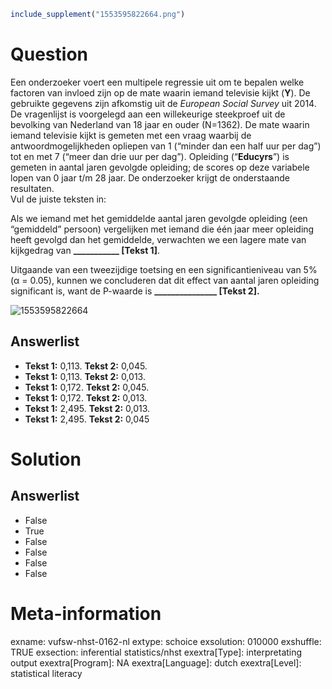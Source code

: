 ```{r, echo = FALSE, results = "hide"}
include_supplement("1553595822664.png")
```

Question
========
Een onderzoeker voert een multipele regressie uit om te bepalen welke
factoren van invloed zijn op de mate waarin iemand televisie kijkt
(**Y**). De gebruikte gegevens zijn afkomstig uit de *European Social
Survey* uit 2014. De vragenlijst is voorgelegd aan een willekeurige
steekproef uit de bevolking van Nederland van 18 jaar en ouder (N=1362).
De mate waarin iemand televisie kijkt is gemeten met een vraag waarbij
de antwoordmogelijkheden opliepen van 1 (“minder dan een half uur per
dag”) tot en met 7 (“meer dan drie uur per dag”). Opleiding
("**Educyrs**") is gemeten in aantal jaren gevolgde opleiding; de scores
op deze variabele lopen van 0 jaar t/m 28 jaar. De onderzoeker krijgt de
onderstaande resultaten.  
Vul de juiste teksten in:  
  
Als we iemand met het gemiddelde aantal jaren gevolgde opleiding (een
“gemiddeld” persoon) vergelijken met iemand die één jaar meer opleiding
heeft gevolgd dan het gemiddelde, verwachten we een lagere mate van
kijkgedrag van **\_\_\_\_\_\_\_\_\_\_\_ \[Tekst 1\]**.  
  
Uitgaande van een tweezijdige toetsing en een significantieniveau van 5%
(α = 0.05), kunnen we concluderen dat dit effect van aantal jaren
opleiding significant is, want de P-waarde
is **\_\_\_\_\_\_\_\_\_\_\_\_\_\_\_ \[Tekst 2\].**  
  
<img src="1553595822664.png" class="fr-fic fr-dii tvcss_2"
alt="1553595822664" />

Answerlist
----------
* **Tekst 1:** 0,113. **Tekst 2:** 0,045.
* **Tekst 1:** 0,113. **Tekst 2:** 0,013.
* **Tekst 1:** 0,172. **Tekst 2:** 0,045.
* **Tekst 1:** 0,172. **Tekst 2:** 0,013.
* **Tekst 1:** 2,495. **Tekst 2:** 0,013.
* **Tekst 1:** 2,495. **Tekst 2:** 0,045

Solution
========










Answerlist
----------
* False
* True
* False
* False
* False
* False

Meta-information
================
exname: vufsw-nhst-0162-nl
extype: schoice
exsolution: 010000
exshuffle: TRUE
exsection: inferential statistics/nhst
exextra[Type]: interpretating output
exextra[Program]: NA
exextra[Language]: dutch
exextra[Level]: statistical literacy

